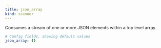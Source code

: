 ```yaml
---
title: json_array
kind: scanner
---
```


Consumes a stream of one or more JSON elements within a top level array.

```yml
# Config fields, showing default values
json_array: {}
```


